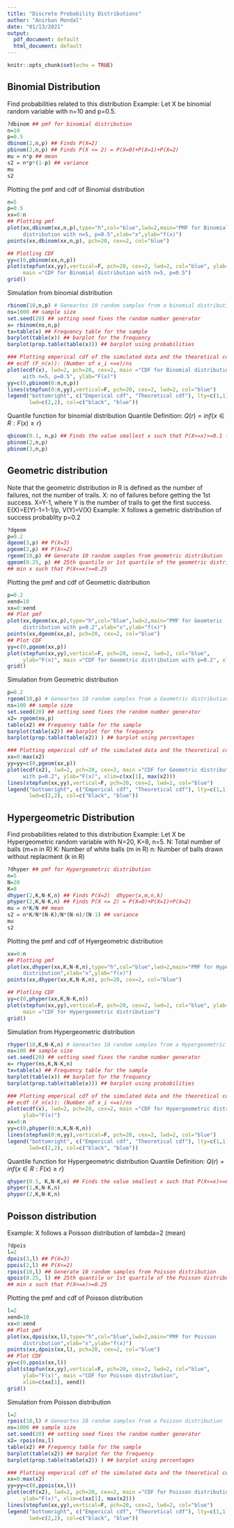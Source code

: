 ---
title: "Discrete Probability Distributions"
author: "Anirban Mondal"
date: "01/13/2021"
output:
  pdf_document: default
  html_document: default
---

```{r setup, include=FALSE}
knitr::opts_chunk$set(echo = TRUE)
```

## Binomial Distribution

Find probabilities related to this distribution
Example: Let X be binomial random variable with n=10 and p=0.5.
```{r}
?dbinom ## pmf for binomial distribution
n=10
p=0.5
dbinom(2,n,p) ## Finds P(X=2) 
pbinom(2,n,p) ## Finds P(X <= 2) = P(X=0)+P(X=1)+P(X=2)
mu = n*p ## mean
s2 = n*p*(1-p) ## variance
mu
s2
```

Plotting the pmf and cdf  of Binomial distribution
```{r}
n=5
p=0.5
xx=0:n
## Plotting pmf 
plot(xx,dbinom(xx,n,p),type="h",col="blue",lwd=2,main="PMF for Binomial 
     distribution with n=5, p=0.5",xlab="x",ylab="f(x)")
points(xx,dbinom(xx,n,p), pch=20, cex=2, col="blue")

## Plotling CDF 
yy=c(0,pbinom(xx,n,p))
plot(stepfun(xx,yy),vertical=F, pch=20, cex=2, lwd=2, col="blue", ylab="F(x)",
     main ="CDF for Binomial distribution with n=5, p=0.5")
grid()
```

Simulation from binomial distribution

```{r}
rbinom(10,n,p) # Geneartes 10 random samples from a binomial distribution
ns=1000 ## sample size
set.seed(20) ## setting seed fixes the random number generator
x= rbinom(ns,n,p) 
tx=table(x) ## Frequency table for the sample
barplot(table(x)) ## barplot for the frequency
barplot(prop.table(table(x))) ## barplot using probabilities

### Plotting emperical cdf of the simulated data and the theoretical cdf overlay
## ecdf (F_n(x)): (Number of x_i <=x)/ns
plot(ecdf(x), lwd=2, pch=20, cex=2, main ="CDF for Binomial distribution 
     with n=5, p=0.5", ylab="F(x)")
yy=c(0,pbinom(0:n,n,p))
lines(stepfun(0:n,yy),vertical=F, pch=20, cex=2, lwd=2, col="blue")
legend("bottomright", c("Emperical cdf", "Theoretical cdf"), lty=c(1,1), 
       lwd=c(2,2), col=c("black", "blue"))
```



Quantile function for binomial distribution
Quantile Definition: $Q(r)=inf\{x \in R: F(x) \geq r\}$
```{r}
qbinom(0.1, n,p) ## Finds the value smallest x such that P(X<=x)>=0.1 (quantile)
pbinom(2,n,p)
pbinom(3,n,p)
```

## Geometric distribution
Note that the geometric distribution in R is defined as the number of failures,
not the number of trails. 
X: no of failures before getting the 1st success. 
X=Y-1, where Y is the number of trails to get the first success. 
E(X)=E(Y)-1=1-1/p, V(Y)=V(X)
Example: X follows a gemetric distribution of success probablity p=0.2
```{r}
?dgeom
p=0.2
dgeom(3,p) ## P(X=3)
pgeom(2,p) ## P(X<=2)
rgeom(10,p) ## Generate 10 random samples from geometric distribution
qgeom(0.25, p) ## 25th quantile or 1st quartile of the geometric distribution
## min x such that P(X<=x)>=0.25
```

Plotting the pmf and cdf  of Geometric distribution
```{r}
p=0.2
xend=10
xx=0:xend 
## Plot pmf 
plot(xx,dgeom(xx,p),type="h",col="blue",lwd=2,main="PMF for Geomteric 
     distribution with p=0.2",xlab="x",ylab="f(x)")
points(xx,dgeom(xx,p), pch=20, cex=2, col="blue")
## Plot CDF 
yy=c(0,pgeom(xx,p))
plot(stepfun(xx,yy),vertical=F, pch=20, cex=2, lwd=2, col="blue", 
     ylab="F(x)", main ="CDF for Geometric distribution with p=0.2", xlim=c(xx[1], xend))
grid()
```


Simulation from Geometric distribution

```{r}
p=0.2
rgeom(10,p) # Geneartes 10 random samples from a Geometric distribution
ns=100 ## sample size
set.seed(20) ## setting seed fixes the random number generator
x2= rgeom(ns,p) 
table(x2) ## Frequency table for the sample
barplot(table(x2)) ## barplot for the frequency
barplot(prop.table(table(x2)) ) ## barplot using percentages

### Plotting emperical cdf of the simulated data and the theoretical cdf overlay
xx=0:max(x2) 
yy=yy=c(0,pgeom(xx,p))
plot(ecdf(x2), lwd=2, pch=20, cex=2, main ="CDF for Geometric distribution
     with p=0.2", ylab="F(x)", xlim=c(xx[1], max(x2)))
lines(stepfun(xx,yy),vertical=F, pch=20, cex=2, lwd=2, col="blue")
legend("bottomright", c("Emperical cdf", "Theoretical cdf"), lty=c(1,1), 
       lwd=c(2,2), col=c("black", "blue"))
```


## Hypergeometric Distribution

Find probabilities related to this distribution
Example: Let X be Hypergeometric random variable with N=20, K=8, n=5.
N: Total number of balls (m+n in R)
K: Number of white balls (m in R)
n: Number of balls drawn without replacment (k in R)
```{r}
?dhyper ## pmf for Hypergeometric distribution
n=5
N=20
K=8
dhyper(2,K,N-K,n) ## Finds P(X=2)  dhyper(x,m,n,k)
phyper(2,K,N-K,n) ## Finds P(X <= 2) = P(X=0)+P(X=1)+P(X=2)
mu = n*K/N ## mean
s2 = n*K/N*(N-K)/N*(N-n)/(N-1) ## variance
mu
s2
```

Plotting the pmf and cdf  of Hyergeometric distribution
```{r}
xx=0:n
## Plotting pmf 
plot(xx,dhyper(xx,K,N-K,n),type="h",col="blue",lwd=2,main="PMF for Hypergeometric
     distribution",xlab="x",ylab="f(x)")
points(xx,dhyper(xx,K,N-K,n), pch=20, cex=2, col="blue")

## Plotling CDF 
yy=c(0,phyper(xx,K,N-K,n))
plot(stepfun(xx,yy),vertical=F, pch=20, cex=2, lwd=2, col="blue", ylab="F(x)",
     main ="CDF for Hypergeometric distribution")
grid()
```

Simulation from Hypergeometric distribution

```{r}
rhyper(10,K,N-K,n) # Geneartes 10 random samples from a Hypergeometric distribution
ns=100 ## sample size
set.seed(20) ## setting seed fixes the random number generator
x= rhyper(ns,K,N-K,n) 
tx=table(x) ## Frequency table for the sample
barplot(table(x)) ## barplot for the frequency
barplot(prop.table(table(x))) ## barplot using probabilities

### Plotting emperical cdf of the simulated data and the theoretical cdf overlay
## ecdf (F_n(x)): (Number of x_i <=x)/ns
plot(ecdf(x), lwd=2, pch=20, cex=2, main ="CDF for Hypergeometric distribution",
     ylab="F(x)")
xx=0:n
yy=c(0,phyper(0:n,K,N-K,n))
lines(stepfun(0:n,yy),vertical=F, pch=20, cex=2, lwd=2, col="blue")
legend("bottomright", c("Emperical cdf", "Theoretical cdf"), lty=c(1,1), 
       lwd=c(2,2), col=c("black", "blue"))
```



Quantile function for Hypergeometric distribution
Quantile Definition: $Q(r)=inf\{x \in R: F(x) \geq r\}$
```{r}
qhyper(0.5, K,N-K,n) ## Finds the value smallest x such that P(X<=x)>=0.1 (quantile)
phyper(1,K,N-K,n)
phyper(2,K,N-K,n)
```

## Poisson distribution

Example: X follows a Poisson distribution of lambda=2 (mean)
```{r}
?dpois
l=2
dpois(3,l) ## P(X=3)
ppois(2,l) ## P(X<=2)
rpois(10,l) ## Generate 10 random samples from Poisson distribution
qpois(0.25, l) ## 25th quantile or 1st quartile of the Poisson distribution
## min x such that P(X<=x)>=0.25
```

Plotting the pmf and cdf  of Poisson distribution
```{r}
l=2
xend=10
xx=0:xend 
## Plot pmf 
plot(xx,dpois(xx,l),type="h",col="blue",lwd=2,main="PMF for Poisson
     distribution",xlab="x",ylab="f(x)")
points(xx,dpois(xx,l), pch=20, cex=2, col="blue")
## Plot CDF 
yy=c(0,ppois(xx,l))
plot(stepfun(xx,yy),vertical=F, pch=20, cex=2, lwd=2, col="blue", 
     ylab="F(x)", main ="CDF for Poisson distribution", 
     xlim=c(xx[1], xend))
grid()
```


Simulation from Poisson distribution

```{r}
l=2
rpois(10,l) # Geneartes 10 random samples from a Poisson distribution
ns=1000 ## sample size
set.seed(20) ## setting seed fixes the random number generator
x2= rpois(ns,l) 
table(x2) ## Frequency table for the sample
barplot(table(x2)) ## barplot for the frequency
barplot(prop.table(table(x2)) ) ## barplot using percentages

### Plotting emperical cdf of the simulated data and the theoretical cdf overlay
xx=0:max(x2) 
yy=yy=c(0,ppois(xx,l))
plot(ecdf(x2), lwd=2, pch=20, cex=2, main ="CDF for Poisson distribution",
     ylab="F(x)", xlim=c(xx[1], max(x2)))
lines(stepfun(xx,yy),vertical=F, pch=20, cex=2, lwd=2, col="blue")
legend("bottomright", c("Emperical cdf", "Theoretical cdf"), lty=c(1,1), 
       lwd=c(2,2), col=c("black", "blue"))
```
